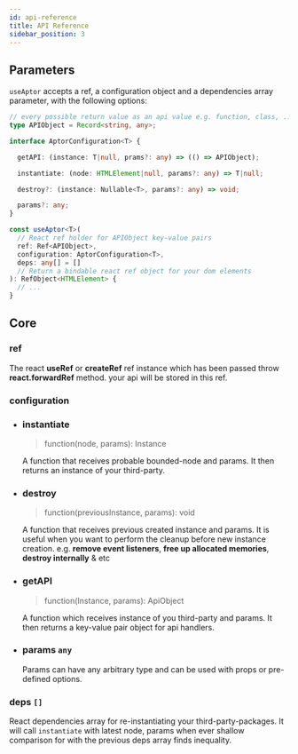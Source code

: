 ```yaml
---
id: api-reference
title: API Reference
sidebar_position: 3
---
```


## Parameters

`useAptor` accepts a ref, a configuration object and a dependencies array parameter, with the following options:

```typescript
// every possible return value as an api value e.g. function, class, ...
type APIObject = Record<string, any>;

interface AptorConfiguration<T> {

  getAPI: (instance: T|null, prams?: any) => (() => APIObject);

  instantiate: (node: HTMLElement|null, params?: any) => T|null;

  destroy?: (instance: Nullable<T>, params?: any) => void;

  params?: any;
}

const useAptor<T>(
  // React ref holder for APIObject key-value pairs
  ref: Ref<APIObject>,
  configuration: AptorConfiguration<T>,
  deps: any[] = []
  // Return a bindable react ref object for your dom elements
): RefObject<HTMLElement> {
  // ...
}
```

## Core

### **ref**

The react **useRef** or **createRef** ref instance which has been passed throw **react.forwardRef** method.
your api will be stored in this ref.

### **configuration**

- ### **instantiate**

  > function(node, params): Instance

  A function that receives probable bounded-node and params. It then returns an instance of your third-party.

- ### **destroy**

  > function(previousInstance, params): void

  A function that receives previous created instance and params. It is useful when you want to perform the cleanup before new instance creation. e.g. **remove event listeners**, **free up allocated memories**, **destroy internally** & etc

- ### **getAPI**

  > function(Instance, params): ApiObject

  A function which receives instance of you third-party and params. It then returns a key-value pair object for api handlers.

- ### **params** `any`

  Params can have any arbitrary type and can be used with props or pre-defined options.

### **deps** `[]`

React dependencies array for re-instantiating your third-party-packages. It will call `instantiate` with latest node, params when ever shallow comparison for with the previous deps array finds inequality.
